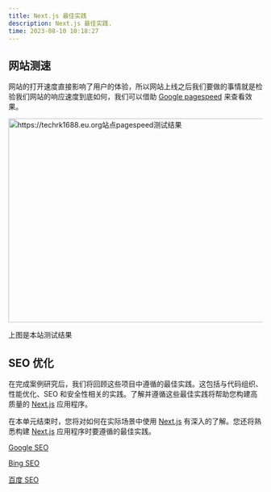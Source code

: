 ```yaml
---
title: Next.js 最佳实践
description: Next.js 最佳实践.
time: 2023-08-10 10:18:27
---
```


## 网站测速

网站的打开速度直接影响了用户的体验，所以网站上线之后我们要做的事情就是检验我们网站的响应速度到底如何，我们可以借助 [Google pagespeed](https://pagespeed.web.dev/) 来查看效果。

<Image
  src="/pagespeed.png"
  width="750"
  height="404"
  alt="https://techrk1688.eu.org站点pagespeed测试结果"
  priority={true}
/>

上图是本站测试结果

## SEO 优化

在完成案例研究后，我们将回顾这些项目中遵循的最佳实践。这包括与代码组织、性能优化、SEO 和安全性相关的实践。了解并遵循这些最佳实践将帮助您构建高质量的 [Next.js](https://nextjs.org/docs) 应用程序。

在本单元结束时，您将对如何在实际场景中使用 [Next.js](https://nextjs.org/docs) 有深入的了解。您还将熟悉构建 [Next.js](https://nextjs.org/docs) 应用程序时要遵循的最佳实践。

[Google SEO](https://search.google.com/search-console)

[Bing SEO](https://www.bing.com/webmasters)

[百度 SEO](https://ziyuan.baidu.com/)
